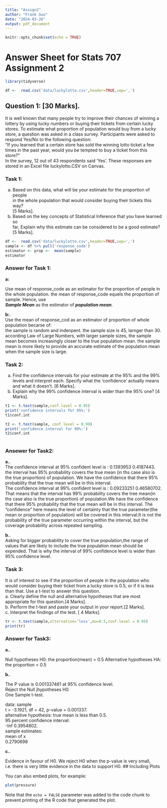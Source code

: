 ```yaml
---
title: "Assign2"
author: "Frank Guo"
date: "2024-03-26"
output: pdf_document
---
```


```r
knitr::opts_chunk$set(echo = TRUE)
```

# Answer Sheet for Stats 707 Assignment 2

```r

library(tidyverse)

df <-  read.csv('data/luckylotto.csv',header=TRUE,sep=',')
```

## Question 1: [30 Marks].

It is well known that many people try to improve their chances of winning a lottery by using lucky numbers or buying their tickets from certain lucky stores. To estimate what proportion of population would buy from a lucky store, a question was asked in a class survey. Participants were asked to respond Yes/No to the following question:\
“If you learned that a certain store has sold the winning lotto ticket a few times in the past year, would you be tempted to buy a ticket from this store?”\
In the survey, 12 out of 43 respondents said ‘Yes’. These responses are stored in an Excel file luckylotto.CSV on Canvas.

### Task 1:

a.  Based on this data, what will be your estimate for the proportion of people<br/> in the whole population that would consider buying their tickets this way? <br/> [5 Marks].
b.  Based on the key concepts of Statistical Inference that you have learned so <br/> far, Explain why this estimate can be considered to be a good estimate? <br/> [5 Marks].

```r

df <-  read.csv('data/luckylotto.csv',header=TRUE,sep=',')
sample <- df %>% pull('response_code')
estimator <- prop <-  mean(sample)
estimator

```

### Answer for Task 1:

**a:**

Use mean of response_code as an estimator for the proportion of people in the whole population. the mean of response_code equels the proportion of sample. Hence, use <br/> ***Sample Mean*** as the estimator of ***population mean***. <br/>

**b:**.\
Use the mean of response_cod as an estimator of proportion of whole population becarse of:\
the sample is random and indenpent. the sample size is 45, larnger than 30. according Law of Large Numbers, with larger sample sizes, the sample mean becomes increasingly closer to the true population mean. the sample mean is more likely to provide an accurate estimate of the population mean when the sample size is large.

### Task 2:

a.  Find the confidence intervals for your estimate at the 95% and the 99% levels and interpret each. Specify what the ‘confidence’ actually means and what it doesn’t. [6 Marks].
b.  Explain why the 99% confidence interval is wider than the 95% one? [4 Marks].

```r
t1 <- t.test(sample,conf.level = 0.95)
print('confidence intervals for 95%:') 
t1$conf.int

t2 <- t.test(sample, conf.level = 0.99)
print('confidence interval for 99%:')
t2$conf.int
  
```

### Ansewer for Task2:

**a.**.\
The confidence interval at 95% confident level is : 0.1393953 0.4187443.\
the interval has 95% probability covers the true mean (in ths case also is the true proportion) of population. We have the confidence that there 95% probability that the true mean will be in this interval.\
The confidence interval at 99% confident level is : 0.09233251 0.46580702.\
That means that the interval has 99% probability covers the tree mean(in ths case also is the true proportion) of population.We have the confidence that there 95% probability that the true mean will be in this interval. The "confidence" here means the level of certainty that the true parameter(the mean or proportion of population) will be covered in this interval.It is not the probability of the true parameter occurring within the interval, but the coverage probability across repeated sampling.

**b.**.  
Asking for bigger probability to cover the true population,the range of values that are likely to include the true population mean should be expended. That is why the interval of 99% confidence level is wider than 95% confidence level.
   
   
### Task 3:  

It is of interest to see if the proportion of people in the population who would consider buying their ticket from a lucky store is 0.5, or if it is less than that. Use a t-test to answer this question.\
a. Clearly define the null and alternative hypotheses that are most appropriate for this question.[4 Marks].   
b. Perform the t-test and paste your output in your report.[2 Marks]. c. Interpret the findings of the test. [ 4 Marks].  


```r

tr <- t.test(sample,alternative='less',mu=0.5,conf.level = 0.95)
print(tr)

```

### Answer for Task3:  
**a.**.  

  Null hypotheses H0:   the proportion(mean) = 0.5
  Alternative hypotheses HA: the proportion < 0.5  
  
**b.**.   
  
  
  The P value is 0.001337461 at 95% confidence level.  
  Reject the Null jhypotheses H0.  
     	One Sample t-test. 

data:  sample    
t = -3.1921, df = 42, p-value = 0.001337.  
alternative hypothesis: true mean is less than 0.5.  
95 percent confidence interval:   
      -Inf 0.3954802.  
sample estimates:   
mean of x    
0.2790698    


  
**c.**.  

  Evidence in favour of H0. We reject H0 when the p-value is very small, i.e. there is very little evidence in the data to support H0.
## Including Plots

You can also embed plots, for example:

```r
plot(pressure)
```

Note that the `echo = FALSE` parameter was added to the code chunk to prevent printing of the R code that generated the plot.
